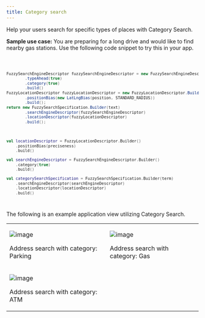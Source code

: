 ```yaml
---
title: Category search
---
```


Help your users search for specific types of places with Category Search.

**Sample use case:** You are preparing for a long drive and would like to find nearby gas stations.
Use the following code snippet to try this in your app.

<Code>

```java
FuzzySearchEngineDescriptor fuzzySearchEngineDescriptor = new FuzzySearchEngineDescriptor.Builder()
        .typeAhead(true)
        .category(true)
        .build()
FuzzyLocationDescriptor fuzzyLocationDescriptor = new FuzzyLocationDescriptor.Builder()
        .positionBias(new LatLngBias(position, STANDARD_RADIUS))
        .build();
return new FuzzySearchSpecification.Builder(text)
        .searchEngineDescriptor(fuzzySearchEngineDescriptor)
        .locationDescriptor(fuzzyLocationDescriptor)
        .build();
```

```kotlin
val locationDescriptor = FuzzyLocationDescriptor.Builder()
    .positionBias(preciseness)
    .build()

val searchEngineDescriptor = FuzzySearchEngineDescriptor.Builder()
    .category(true)
    .build()

val categorySearchSpecification = FuzzySearchSpecification.Builder(term)
    .searchEngineDescriptor(searchEngineDescriptor)
    .locationDescriptor(locationDescriptor)
    .build()
```

</Code>

The following is an example application view utilizing Category Search.

<table>
  <tbody>
    <tr>
      <td>
        <ContentWrapper maxWidth="350px" objectFit="contain">
          <p>
            <img src="../images/Category_searchParking.png" alt="image" />
          </p>
        </ContentWrapper>
        <p>Address search with category: Parking</p>
      </td>
      <td>
        <ContentWrapper maxWidth="350px" objectFit="contain">
          <p>
            <img src="../images/Category_searchGas.png" alt="image" />
          </p>
        </ContentWrapper>
        <p>Address search with category: Gas</p>
      </td>
    </tr>
    <tr>
      <td>
        <ContentWrapper maxWidth="350px" objectFit="contain">
          <p>
            <img src="../images/Category_searchATM.png" alt="image" />
          </p>
        </ContentWrapper>
        <p>Address search with category: ATM</p>
      </td>
      <td></td>
    </tr>
  </tbody>
</table>
